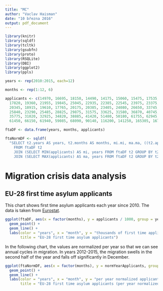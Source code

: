 ```yaml
---
title: "MC"
author: "Vaclav Haisman"
date: "10 března 2016"
output: pdf_document
---
```


```r
library(knitr)
library(sqldf)
library(tcltk)
library(gsubfn)
library(proto)
library(RSQLite)
library(DBI)
library(ggplot2)
library(ppls)
```

```r
years <- rep(2010:2015, each=12)

months <- rep(1:12, 6)

applicants <- c(14970, 16695, 18150, 14490, 14175, 15060, 15475, 17535, 20545, 22270, 20055, 18960,
  17820, 19360, 21955, 19845, 25045, 22935, 22385, 22545, 23975, 23375, 22685, 21300,
  20345, 18915, 19610, 17765, 20175, 20385, 23405, 24080, 26650, 33745, 29515, 23685,
  25840, 23290, 25485, 28825, 29875, 31575, 33625, 31580, 36870, 40745, 35405, 29740,
  35775, 31020, 32925, 34820, 38885, 41420, 51480, 50180, 61755, 62945, 58690, 62780,
  61450, 66150, 61940, 59085, 68090, 90140, 116200, 141250, 165305, 167060, 154605, 104360)

ftaDF <- data.frame(years, months, applicants)

ftaNormDF <- sqldf(
  "SELECT t2.years AS years, t2.months AS months, mi.mi, ma.ma, ((t2.applicants - mi.mi) / (ma.ma - mi.mi)) AS normYearApplicants
    FROM ftaDF t2
    JOIN (SELECT MIN(applicants) AS mi, years FROM ftaDF t2 GROUP BY t2.years) mi USING (years)
    JOIN (SELECT MAX(applicants) AS ma, years FROM ftaDF t2 GROUP BY t2.years) ma USING (years)")
```

# Migration crisis data analysis

## EU-28 first time asylum applicants

This chart shows first time asylum applicants each year since 2010. The data is taken from [Eurostat](http://appsso.eurostat.ec.europa.eu/nui/show.do?query=BOOKMARK_DS-055296_QID_4470A6E0_UID_-3F171EB0&layout=TIME,C,X,0;GEO,L,Y,0;CITIZEN,L,Z,0;SEX,L,Z,1;AGE,L,Z,2;ASYL_APP,L,Z,3;UNIT,L,Z,4;INDICATORS,C,Z,5;&zSelection=DS-055296ASYL_APP,ASY_APP;DS-055296UNIT,PER;DS-055296CITIZEN,EXT_EU28;DS-055296INDICATORS,OBS_FLAG;DS-055296AGE,TOTAL;DS-055296SEX,T;&rankName1=UNIT_1_2_-1_2&rankName2=AGE_1_2_-1_2&rankName3=CITIZEN_1_2_-1_2&rankName4=INDICATORS_1_2_-1_2&rankName5=ASYL-APP_1_2_-1_2&rankName6=SEX_1_2_-1_2&rankName7=TIME_1_0_0_0&rankName8=GEO_1_2_0_1&sortC=ASC_-1_FIRST&rStp=&cStp=&rDCh=&cDCh=&rDM=true&cDM=true&footnes=false&empty=false&wai=false&time_mode=NONE&time_most_recent=false&lang=EN&cfo=%23%23%23%2C%23%23%23.%23%23%23).

```r
ggplot(ftaDF, aes(x = factor(months), y = applicants / 1000, group = years, color = factor(years))) +
  geom_point() +
  geom_line() +
  labs(color = "years", x = "month", y = "thousands of first time applicants",
       title = "EU-28 first time asylum applicants")
```

In the following chart, the values are normalized per year so that we can see annual cycles in migration. In years 2012-2015, the migration swells in the second half of the year and falls off significantly in December.

```r
ggplot(ftaNormDF, aes(x = factor(months), y = normYearApplicants, group = years, color = factor(years))) +
  geom_point() +
  geom_line() +
  labs(color = "years", x = "month", y = "per year normalized applicants",
       title = "EU-28 first time asylum applicants (per year normalized)")
```
